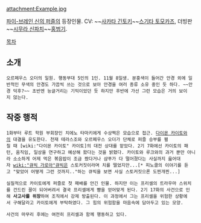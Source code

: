 attachment:Example.jpg

[[파이-브레인 신의 퍼즐]]의 등장인물. CV: ~~[[사카타 긴토키]]~~[[스기타 토모카즈]], 더빙판 ~~[[시무라 신파치]]~~[[홍범기]].

[[목차]]
== 소개 ==
 오르페우스 오더의 일원. 행동부대 5인의 1인. 11월 8일생. 분홍색이 들어간 안경 외에 일반적인 무색의 안경도 가끔씩 쓰는 것으로 보아 안경을 여러 종류 소유 중인 듯 하다. ~~안경 덕후?~~ 초반엔 능글거리는 기믹이었던 듯 하지만 후반에 가선 그런 모습은 거의 보이지 않는다.

== 작중 행적 ==
 1화부터 루트 학원 부회장인 치에노 타마키에게 수상쩍은 모습으로 접근. [[다이몬 카이토]]와의 대결을 유도한다. 천재 테라스조와 오르페우스 오더가 단체로 퍼즐 승부를 펼칠 때 [wiki:"다이몬 카이토" 카이토]의 대전 상대를 맡았다. 2기 7화에선 카이토의 패턴, 움직임, 일상을 연구하고 예상해 왔다는 것을 밝혔다. 카이토와 루크와의 과거 뿐만 아니라 소소하게 어제 먹은 볶음밥이 조금 짰다거나 샴푸가 다 떨어졌다는 사실까지 읊어대자 [[wiki:"큐빅 가로아"큐빅]]은 스토커짓이라며 치를 떨었지만...[* 피노클의 이야기를 듣고 "맞았어 어떻게 그런 것까지.."하는 큐빅을 보면 사실 스토커짓으론 도찐개찐...]

 실질적으로 카이토에게 퍼즐로 첫 패배를 안긴 인물. 하지만 이는 프리셀의 트라우마 스위치를 건드린 꼴이 되어버려서 결국 프리셀에게 뺨을 얻어맞게 된다. 2기 17화의 사건으로 인해 '''사고사를 위장'''하여 조직에서 강제 방출된다. 이 과정에서 그는 프리셀을 위험한 상황에서 구해달라고 카이토에게 부탁하였다. 그 힘의 위험함을 마음속에 담아두고 있는 모양.

 사건의 마무리 후에는 여전히 프리셀과 함께 행동하고 있다.
